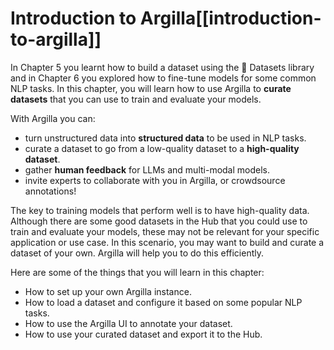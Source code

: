 # Introduction to Argilla[[introduction-to-argilla]]

In Chapter 5 you learnt how to build a dataset using the 🤗 Datasets library and in Chapter 6 you explored how to fine-tune models for some common NLP tasks. In this chapter, you will learn how to use Argilla to **curate datasets** that you can use to train and evaluate your models.

With Argilla you can:

- turn unstructured data into **structured data** to be used in NLP tasks.
- curate a dataset to go from a low-quality dataset to a **high-quality dataset**.
- gather **human feedback** for LLMs and multi-modal models.
- invite experts to collaborate with you in Argilla, or crowdsource annotations!

The key to training models that perform well is to have high-quality data. Although there are some good datasets in the Hub that you could use to train and evaluate your models, these may not be relevant for your specific application or use case. In this scenario, you may want to build and curate a dataset of your own. Argilla will help you to do this efficiently.

Here are some of the things that you will learn in this chapter:

- How to set up your own Argilla instance.
- How to load a dataset and configure it based on some popular NLP tasks.
- How to use the Argilla UI to annotate your dataset.
- How to use your curated dataset and export it to the Hub.

